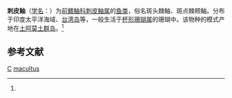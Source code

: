 {{Speciesbox
| taxon = Caracanthus macultus
| binomial_authority = (Gray, 1831)<ref name='id8544'>{{cite web| url =http://www.bioinfo.cn/db05/BjdwSpecies.php?action=view&id=8544| title =刺皮鲉| work =《中国动物物种编目数据库》| publisher =中国科学院微生物研究所| author =中国科学院动物研究所| accessdate =2009-04-16| deadurl =yes| archiveurl =https://web.archive.org/web/20160305051806/http://www.bioinfo.cn/db05/BjdwSpecies.php?action=view&id=8544| archivedate =2016-03-05}}</ref>
}}

'''刺皮鲉'''（[[学名|学名]]：{{lang|la|''Caracanthus macultus''}}）为[[前鳍鲉科|前鳍鲉科]][[刺皮鲉属|刺皮鲉属]]的[[鱼类|鱼类]]，俗名斑头棘鲉、斑点棘颊鲉。分布于印度太平洋海域、[[台湾岛|台湾岛]]等，一般生活于[[杯形珊瑚属|杯形珊瑚属]]的珊瑚中。该物种的模式产地在[[土阿莫土群岛|土阿莫土群岛]]。<ref name='id8544'/>

== 参考文献 ==
{{reflist}}

{{鮋形目小作品}}

{{taxonbar}}
[[Category:_1831年描述的鱼类|C]]
[[Category:_頭棘鮋屬|macultus]]